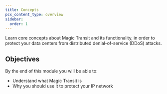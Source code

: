 ```yaml
---
title: Concepts
pcx_content_type: overview
sidebar:
  order: 1
---
```


Learn core concepts about Magic Transit and its functionality, in order to protect your data centers from distributed denial-of-service (DDoS) attacks.

## Objectives

By the end of this module you will be able to:
- Understand what Magic Transit is
- Why you should use it to protect your IP network

